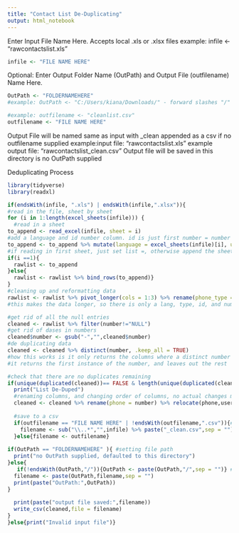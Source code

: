 ---
title: "Contact List De-Duplicating"
output: html_notebook
---
Enter Input File Name Here. Accepts local .xls or .xlsx files
example: infile <- "rawcontactslist.xls"
```{r}
infile <- "FILE NAME HERE"
```
Optional: Enter Output Folder Name (OutPath) and Output File (outfilename) Name Here.
```{r}
OutPath <- "FOLDERNAMEHERE"
#example: OutPath <- "C:/Users/kiana/Downloads/" - forward slashes "/" not "\"

#example: outfilename <- "cleanlist.csv"
outfilename <- "FILE NAME HERE"
```
Output File will be named same as input with _clean appended as a csv if no outfilename supplied
example:input file: "rawcontactslist.xls" 
example output file: "rawcontactslist_clean.csv"
Output file will be saved in this directory is no OutPath supplied



Deduplicating Process
```{r}
library(tidyverse)
library(readxl)

if(endsWith(infile, ".xls") | endsWith(infile,".xlsx")){
#read in the file, sheet by sheet 
for (i in 1:length(excel_sheets(infile))) {
  #read in a sheet
to_append <- read_excel(infile, sheet = i)
#add a language and id number column. id is just first number = number of sheet, then just append a 0 and the row number
to_append <- to_append %>% mutate(language = excel_sheets(infile)[i], user_id = paste(i,"0",row_number(),sep = ""))
#if reading in first sheet, just set list =, otherwise append the sheet
if(i ==1){
  rawlist <- to_append
}else{
  rawlist <- rawlist %>% bind_rows(to_append)}
}
#cleaning up and reformatting data
rawlist <- rawlist %>% pivot_longer(cols = 1:3) %>% rename(phone_type = name, number=value)
#this makes the data longer, so there is only a lang, type, id, and number column, no separate columns anymore for each type

#get rid of all the null entries
cleaned <- rawlist %>% filter(number!="NULL")
#get rid of dases in numbers
cleaned$number <- gsub("-","",cleaned$number)
#de duplicating data 
cleaned <- cleaned %>% distinct(number, .keep_all = TRUE)
#how this works is it only returns the columns where a distinct number is found. 
#it returns the first instance of the number, and leaves out the rest

#check that there are no duplicates remaining 
if(unique(duplicated(cleaned))== FALSE & length(unique(duplicated(cleaned)))==1){
  print("List De-Duped")
  #renaming columns, and changing order of columns, no actual changes made
  cleaned <- cleaned %>% rename(phone = number) %>% relocate(phone,user_id,language,phone_type) 
  
  #save to a csv
  if(outfilename == "FILE NAME HERE" | !endsWith(outfilename,".csv")){#no name supplied or incorrectedly formatted name
    filename <- sub("\\..*","",infile) %>% paste("_clean.csv",sep = "") #default output file naming 
  }else{filename <- outfilename}
  
if(OutPath == "FOLDERNAMEHERE" ){ #setting file path 
  print("no OutPath supplied, defaulted to this directory")
}else{
   if(!endsWith(OutPath,"/")){OutPath <- paste(OutPath,"/",sep = "")} #append / at end if not one already
  filename <- paste(OutPath,filename,sep = "")
  print(paste("OutPath:",OutPath))
}
  
  print(paste("output file saved:",filename))
  write_csv(cleaned,file = filename)
}
}else{print("Invalid input file")}

```